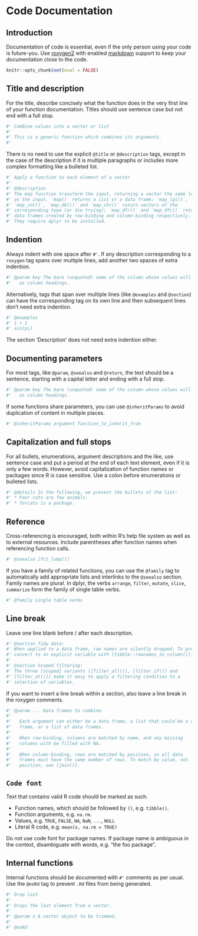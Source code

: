 # Code Documentation

## Introduction

Documentation of code is essential, even if the only person using your code 
is future-you. Use [roxygen2](https://github.com/klutometis/roxygen) with 
enabled [markdown](https://github.com/klutometis/roxygen/blob/master/vignettes/markdown.Rmd)
support to keep your documentation close to the code.

```r
knitr::opts_chunk$set(eval = FALSE)
```

## Title and description

For the title, describe concisely what the function does in the very 
first line of your function documentation. Titles should use sentence case 
but not end with a full stop.

```r
#' Combine values into a vector or list
#' 
#' This is a generic function which combines its arguments.
#'
```

There is no need to use the explicit `@title` or `@description` tags, except 
in the case of the description if it is multiple paragraphs or includes 
more complex formatting like a bulleted list.

```r
#' Apply a function to each element of a vector
#'
#' @description
#' The map function transform the input, returning a vector the same length
#' as the input. `map()` returns a list or a data frame; `map_lgl()`,
#' `map_int()`, `map_dbl()` and `map_chr()` return vectors of the
#' corresponding type (or die trying); `map_dfr()` and `map_dfc()` return
#' data frames created by row-binding and column-binding respectively.
#' They require dplyr to be installed.

```

## Indention

Always indent with one space after `#'`. If any description corresponding to a 
`roxygen` tag spans over multiple lines, add another two spaces of extra 
indention.

```r
#' @param key The bare (unquoted) name of the column whose values will be used 
#'   as column headings. 
```

Alternatively, tags that span over multiple lines (like `@examples` and 
`@section`) can have the corresponding tag on its own line and then subsequent 
lines don't need extra indention.

```r
#' @examples
#' 1 + 1
#' sin(pi)
```

The section 'Description' does not need extra indention either.

## Documenting parameters

For most tags, like `@param`, `@seealso` and `@return`, the text should be a 
sentence, starting with a capital letter and ending with a full stop.

```r
#' @param key The bare (unquoted) name of the column whose values will be used 
#'   as column headings. 
```

If some functions share parameters, you can use `@inheritParams` to avoid 
duplication of content in multiple places.

```r
#' @inheritParams argument function_to_inherit_from
```

## Capitalization and full stops

For all bullets, enumerations, argument descriptions and the like, use sentence
case and put a period at the end of each text element, even if it is only a few 
words. However, avoid capitalization of function names or packages since R is 
case sensitive. Use a colon before enumerations or bulleted lists.

```r
#' @details In the following, we present the bullets of the list:
#' * Four cats are few animals.
#' * forcats is a package.
```

## Reference

Cross-referencing is encouraged, both within R's help file system as well as to 
external resources. Include parentheses after function names when referencing 
function calls.

```r
#' @seealso [fct_lump()] 
```

If you have a family of related functions, you can use the `@family` tag to 
automatically add appropriate lists and interlinks to the `@seealso` section.
Family names are plural. In dplyr, the verbs `arrange`, `filter`, `mutate`,
`slice`, `summarize` form the family of single table verbs.

```r
#' @family single table verbs
```

## Line break

Leave one line blank before / after each description.

```r
#' @section Tidy data:
#' When applied to a data frame, row names are silently dropped. To preserve,
#' convert to an explicit variable with [tibble::rownames_to_column()].
#'
#' @section Scoped filtering:
#' The three [scoped] variants ([filter_all()], [filter_if()] and
#' [filter_at()]) make it easy to apply a filtering condition to a
#' selection of variables.
```

If you want to insert a line break within a section, also leave a line break in 
the roxygen comments.

```r
#' @param ... Data frames to combine.
#'
#'   Each argument can either be a data frame, a list that could be a data
#'   frame, or a list of data frames.
#'
#'   When row-binding, columns are matched by name, and any missing
#'   columns with be filled with NA.
#'
#'   When column-binding, rows are matched by position, so all data
#'   frames must have the same number of rows. To match by value, not
#'   position, see [join()].
```

## `Code font`

Text that contains valid R code should be marked as such.

* Function names, which should be followed by `()`, e.g. `tibble()`.
* Function arguments, e.g. `na.rm`. 
* Values, e.g. `TRUE`, `FALSE`, `NA`, `NaN`, `...`, `NULL` 
* Literal R code, e.g. `mean(x, na.rm = TRUE)`

Do not use code font for package names. If package name is ambiguous in the context, disambiguate with words, e.g. "the foo package".

## Internal functions

Internal functions should be documented with `#'` comments as per usual. 
Use the `@noRd` tag to prevent `.Rd` files from being generated.

```r
#' Drop last
#'
#' Drops the last element from a vector.
#'
#' @param x A vector object to be trimmed.
#'
#' @noRd
```
